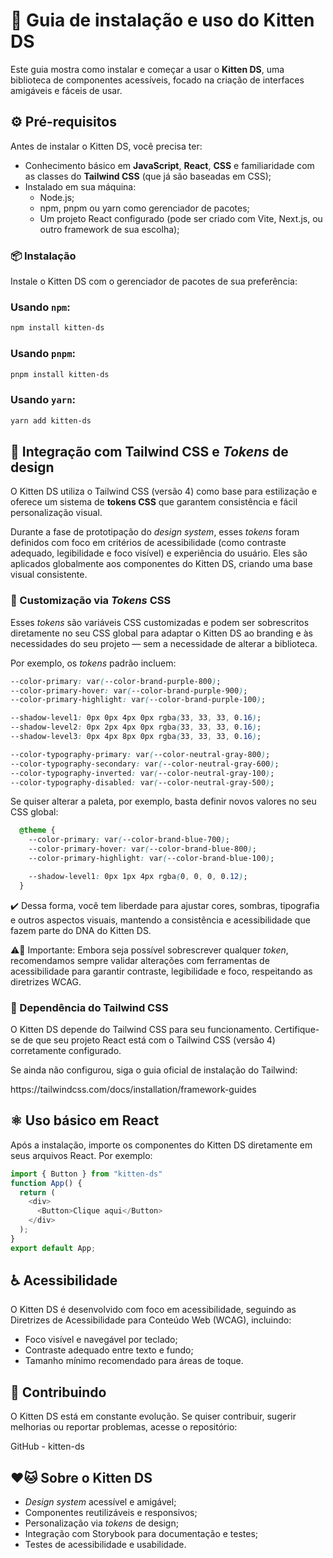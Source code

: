 
<Meta title="Guia de instalação e uso" />

# 🐾 Guia de instalação e uso do Kitten DS

Este guia mostra como instalar e começar a usar o **Kitten DS**, uma biblioteca de componentes acessíveis, focado na criação de interfaces amigáveis e fáceis de usar. 

## ⚙️ Pré-requisitos

Antes de instalar o Kitten DS, você precisa ter:

- Conhecimento básico em **JavaScript**, **React**, **CSS** e familiaridade com as classes do **Tailwind CSS** (que já são baseadas em CSS);
- Instalado em sua máquina:
  - <Link target="_blank" className="sb-unstyled text-sm" href="https://nodejs.org">Node.js</Link>;
  - <Link target="_blank" className="sb-unstyled text-sm" href="https://www.npmjs.com">npm</Link>, <Link target="_blank" className="sb-unstyled text-sm" href="https://pnpm.io">pnpm</Link> ou <Link target="_blank" className="sb-unstyled text-sm" href="https://yarnpkg.com">yarn</Link> como gerenciador de pacotes;
  - Um projeto React configurado (pode ser criado com <Link target="_blank" className="sb-unstyled text-sm" href="https://vitejs.dev">Vite</Link>, <Link target="_blank" className="sb-unstyled text-sm" href="https://nextjs.org">Next.js</Link>, ou outro framework de sua escolha);

### 📦 Instalação

Instale o Kitten DS com o gerenciador de pacotes de sua preferência:

### Usando `npm`:

```bash
npm install kitten-ds
```
### Usando `pnpm`:

```bash
pnpm install kitten-ds
```

### Usando `yarn`:

```bash
yarn add kitten-ds
```

## 🎨 Integração com Tailwind CSS e *Tokens* de design

O Kitten DS utiliza o Tailwind CSS (versão 4) como base para estilização e oferece um sistema de **tokens CSS** que garantem consistência e fácil personalização visual.

Durante a fase de prototipação do *design system*, esses *tokens* foram definidos com foco em critérios de acessibilidade (como contraste adequado, legibilidade e foco visível) e experiência do usuário. Eles são aplicados globalmente aos componentes do Kitten DS, criando uma base visual consistente.

### 🎯 Customização via *Tokens* CSS

Esses *tokens* são variáveis CSS customizadas e podem ser sobrescritos diretamente no seu CSS global para adaptar o Kitten DS ao branding e às necessidades do seu projeto — sem a necessidade de alterar a biblioteca.

Por exemplo, os *tokens* padrão incluem:

```css
--color-primary: var(--color-brand-purple-800);
--color-primary-hover: var(--color-brand-purple-900);
--color-primary-highlight: var(--color-brand-purple-100);

--shadow-level1: 0px 0px 4px 0px rgba(33, 33, 33, 0.16);
--shadow-level2: 0px 2px 4px 0px rgba(33, 33, 33, 0.16);
--shadow-level3: 0px 4px 8px 0px rgba(33, 33, 33, 0.16);

--color-typography-primary: var(--color-neutral-gray-800);
--color-typography-secondary: var(--color-neutral-gray-600);
--color-typography-inverted: var(--color-neutral-gray-100);
--color-typography-disabled: var(--color-neutral-gray-500);
```

Se quiser alterar a paleta, por exemplo, basta definir novos valores no seu CSS global:

```css
  @theme {
    --color-primary: var(--color-brand-blue-700);
    --color-primary-hover: var(--color-brand-blue-800);
    --color-primary-highlight: var(--color-brand-blue-100);

    --shadow-level1: 0px 1px 4px rgba(0, 0, 0, 0.12);
  }
```

✔️ Dessa forma, você tem liberdade para ajustar cores, sombras, tipografia e outros aspectos visuais, mantendo a consistência e acessibilidade que fazem parte do DNA do Kitten DS.

⚠️🔧 Importante: Embora seja possível sobrescrever qualquer *token*, recomendamos sempre validar alterações com ferramentas de acessibilidade para garantir contraste, legibilidade e foco, respeitando as diretrizes WCAG.

### 🚀 Dependência do Tailwind CSS

O Kitten DS depende do Tailwind CSS para seu funcionamento. Certifique-se de que seu projeto React está com o Tailwind CSS (versão 4) corretamente configurado.

Se ainda não configurou, siga o guia oficial de instalação do Tailwind:

<Link target="_blank" className="sb-unstyled text-sm" href="https://tailwindcss.com/docs/installation/framework-guides">https://tailwindcss.com/docs/installation/framework-guides</Link>

## ⚛️ Uso básico em React

Após a instalação, importe os componentes do Kitten DS diretamente em seus arquivos React. Por exemplo:

```javascript
import { Button } from "kitten-ds"
function App() {
  return (
    <div>
      <Button>Clique aqui</Button>
    </div>
  );
}
export default App;
```

## ♿ Acessibilidade

O Kitten DS é desenvolvido com foco em acessibilidade, seguindo as Diretrizes de Acessibilidade para Conteúdo Web (WCAG), incluindo:

- Foco visível e navegável por teclado;
- Contraste adequado entre texto e fundo;
- Tamanho mínimo recomendado para áreas de toque.

## 🤝 Contribuindo

O Kitten DS está em constante evolução. Se quiser contribuir, sugerir melhorias ou reportar problemas, acesse o repositório:

<Link target="_blank" className="sb-unstyled text-sm" href="https://github.com/gabyrodrigues/kitten-ds">GitHub - kitten-ds</Link>

## ❤️🐱 Sobre o Kitten DS

- *Design system* acessível e amigável;
- Componentes reutilizáveis e responsivos;
- Personalização via *tokens* de design;
- Integração com Storybook para documentação e testes;
- Testes de acessibilidade e usabilidade.
